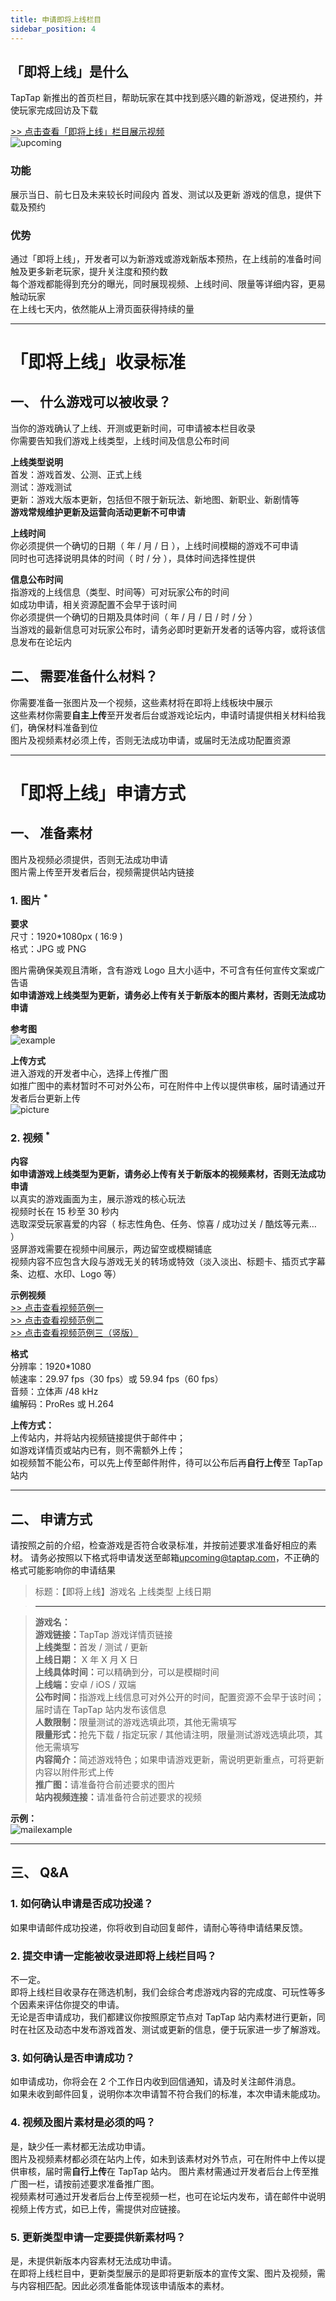 ```yaml
---
title: 申请即将上线栏目
sidebar_position: 4
---
```



## **「即将上线」是什么**
TapTap 新推出的首页栏目，帮助玩家在其中找到感兴趣的新游戏，促进预约，并使玩家完成回访及下载  

[>> 点击查看「即将上线」栏目展示视频](https://www.taptap.cn/video/1687763)  
![upcoming](https://img.tapimg.com/market/images/74a88c68240dd84de1b88fe92a855377.png)    

### **功能**  
展示当日、前七日及未来较长时间段内 首发、测试以及更新 游戏的信息，提供下载及预约     

### **优势**  
通过「即将上线」，开发者可以为新游戏或游戏新版本预热，在上线前的准备时间触及更多新老玩家，提升关注度和预约数  
每个游戏都能得到充分的曝光，同时展现视频、上线时间、限量等详细内容，更易触动玩家  
在上线七天内，依然能从上滑页面获得持续的量    

---

# **「即将上线」收录标准**

## **一、 什么游戏可以被收录？**
当你的游戏确认了上线、开测或更新时间，可申请被本栏目收录  
你需要告知我们游戏上线类型，上线时间及信息公布时间  

**<Red>上线类型说明</Red>**  
首发：游戏首发、公测、正式上线  
测试：游戏测试  
更新：游戏大版本更新，包括但不限于新玩法、新地图、新职业、新剧情等  
**游戏常规维护更新及运营向活动更新不可申请**  

**<Black>上线时间</Black>**  
你必须提供一个确切的日期（ 年 / 月 / 日 ），上线时间模糊的游戏不可申请  
同时也可选择说明具体的时间（ 时 / 分 ），具体时间选择性提供  

**<Black>信息公布时间</Black>**  
指游戏的上线信息（类型、时间等）可对玩家公布的时间  
如成功申请，相关资源配置不会早于该时间  
你必须提供一个确切的日期及具体时间（ 年 / 月 / 日 / 时 / 分 ）  
当游戏的最新信息可对玩家公布时，请务必即时更新开发者的话等内容，或将该信息发布在论坛内    

## **二、 需要准备什么材料？**  
你需要准备一张图片及一个视频，这些素材将在即将上线板块中展示  
这些素材你需要**自主上传**至开发者后台或游戏论坛内，申请时请提供相关材料给我们，确保材料准备到位  
图片及视频素材必须上传，否则无法成功申请，或届时无法成功配置资源    


---

# **「即将上线」申请方式**  
## **一、 准备素材**  
图片及视频必须提供，否则无法成功申请  
图片需上传至开发者后台，视频需提供站内链接  

### **1. 图片 <sup><Red>*</Red></sup>**  

**<Black>要求</Black>**  
尺寸：1920*1080px ( 16:9 )  
格式：JPG 或 PNG  

图片需确保美观且清晰，含有游戏 Logo 且大小适中，不可含有任何宣传文案或广告语  
**如申请游戏上线类型为更新，请务必上传有关于新版本的图片素材，否则无法成功申请**  

**<Black>参考图</Black>**  
![example](https://img.tapimg.com/market/images/5601d4bf8fdac2abdb1fc79c3b7ce9bb.png)    

**<Black>上传方式</Black>**  
进入游戏的开发者中心，选择上传推广图  
如推广图中的素材暂时不可对外公布，可在附件中上传以提供审核，届时请通过开发者后台更新上传  
![picture](https://img.tapimg.com/market/images/9d2f79b9f713642d25b9aeb16c91f27d.png)    

### **2. 视频 <sup><Red>*</Red></sup>**  
**<Black>内容</Black>**  
**如申请游戏上线类型为更新，请务必上传有关于新版本的视频素材，否则无法成功申请**  
以真实的游戏画面为主，展示游戏的核心玩法  
视频时长在 15 秒至 30 秒内  
选取深受玩家喜爱的内容（ 标志性角色、任务、惊喜 / 成功过关 / 酷炫等元素… ）  
竖屏游戏需要在视频中间展示，两边留空或模糊铺底  
视频内容不应包含大段与游戏无关的转场或特效（淡入淡出、标题卡、插页式字幕条、边框、水印、Logo 等）    

**<Black>示例视频</Black>**  
[>> 点击查看视频范例一](https://www.taptap.cn/video/1686934)  
[>> 点击查看视频范例二](https://www.taptap.cn/video/1686941)  
[>> 点击查看视频范例三（竖版）](https://www.taptap.cn/video/1686932)    

**<Black>格式</Black>**  
分辨率：1920*1080  
帧速率：29.97 fps（30 fps）或 59.94 fps（60 fps）  
音频：立体声 /48 kHz  
编解码：ProRes 或 H.264    

**<Black>上传方式：</Black>**  
上传站内，并将站内视频链接提供于邮件中；  
如游戏详情页或站内已有，则不需额外上传；  
如视频暂不能公布，可以先上传至邮件附件，待可以公布后再**自行上传**至 TapTap 站内    

---

## **二、 申请方式**

请按照之前的介绍，检查游戏是否符合收录标准，并按前述要求准备好相应的素材。 
请务必按照以下格式将申请发送至邮箱[upcoming@taptap.com](mailto:upcoming@taptap.com)，不正确的格式可能影响你的申请结果  

> 标题：【即将上线】游戏名 上线类型 上线日期  

> ---

> **游戏名：**  
> **游戏链接：**<Gray>TapTap 游戏详情页链接</Gray>  
> **上线类型：**<Gray>首发 / 测试 / 更新</Gray>  
> **上线日期：** <Gray>X 年 X 月 X 日</Gray>  
> **上线具体时间：**<Gray>可以精确到分，可以是模糊时间</Gray>  
> **上线端：**<Gray>安卓 / iOS / 双端</Gray>  
> **公布时间：**<Gray>指游戏上线信息可对外公开的时间，配置资源不会早于该时间；届时请在 TapTap 站内发布该信息</Gray>  
> **人数限制：**<Gray>限量测试的游戏选填此项，其他无需填写</Gray>  
> **限量形式：**<Gray>抢先下载 / 指定玩家 / 其他请注明，限量测试游戏选填此项，其他无需填写</Gray>  
> **内容简介：**<Gray>简述游戏特色；如果申请游戏更新，需说明更新重点，可将更新内容以附件形式上传</Gray>  
> **推广图：**<Gray>请准备符合前述要求的图片</Gray>  
> **站内视频连接：**<Gray>请准备符合前述要求的视频</Gray>
  

**<Black>示例：</Black>**  
![mailexample](https://img.tapimg.com/market/images/01f39e5dec46713f39b31a23696a8457.png)  


---

## **三、 Q&A**
### **1. 如何确认申请是否成功投递？**
如果申请邮件成功投递，你将收到自动回复邮件，请耐心等待申请结果反馈。  


### **2. 提交申请一定能被收录进即将上线栏目吗？**
不一定。  
即将上线栏目收录存在筛选机制，我们会综合考虑游戏内容的完成度、可玩性等多个因素来评估你提交的申请。  
无论是否申请成功，我们都建议你按照原定节点对 TapTap 站内素材进行更新，同时在社区及动态中发布游戏首发、测试或更新的信息，便于玩家进一步了解游戏。  


### **3. 如何确认是否申请成功？**
如申请成功，你将会在 2 个工作日内收到回信通知，请及时关注邮件消息。  
如果未收到邮件回复，说明你本次申请暂不符合我们的标准，本次申请未能成功。  


### **4. 视频及图片素材是必须的吗？**
是，缺少任一素材都无法成功申请。  
图片及视频素材都必须在站内上传，如未到该素材对外节点，可在附件中上传以提供审核，届时需**自行上传**在 TapTap 站内。
图片素材需通过开发者后台上传至推广图一栏，请按前述要求准备推广图。  
视频素材可通过开发者后台上传至视频一栏，也可在论坛内发布，请在邮件中说明视频上传方式，如已上传，需提供对应链接。  


### **5. 更新类型申请一定要提供新素材吗？**
是，未提供新版本内容素材无法成功申请。  
在即将上线栏目中，更新类型展示的是即将更新版本的宣传文案、图片及视频，需与内容相匹配。因此必须准备能体现该申请版本的素材。  
  
